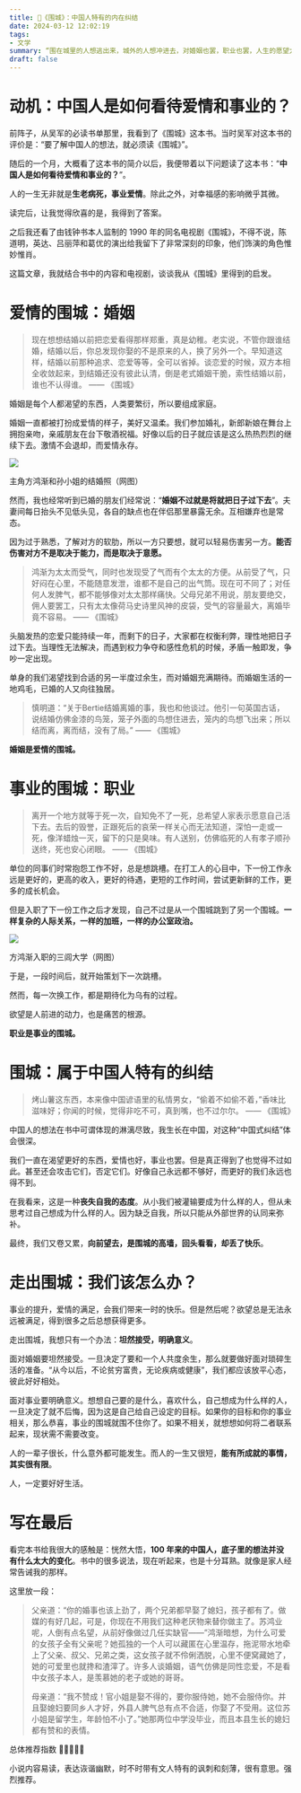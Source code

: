 ```yaml
---
title: 🏰《围城》：中国人特有的内在纠结
date: 2024-03-12 12:02:19
tags:
- 文学
summary: “围在城里的人想逃出来，城外的人想冲进去，对婚姻也罢，职业也罢，人生的愿望大都如此”
draft: false
---
```


# 动机：中国人是如何看待爱情和事业的？

前阵子，从吴军的必读书单那里，我看到了《围城》这本书。当时吴军对这本书的评价是：“要了解中国人的想法，就必须读《围城》”。

随后的一个月，大概看了这本书的简介以后，我便带着以下问题读了这本书：“**中国人是如何看待爱情和事业的？**”。

人的一生无非就是**生老病死，事业爱情**。除此之外，对幸福感的影响微乎其微。

读完后，让我觉得欣喜的是，我得到了答案。

之后我还看了由钱钟书本人监制的 1990 年的同名电视剧《围城》，不得不说，陈道明，英达、吕丽萍和葛优的演出给我留下了非常深刻的印象，他们饰演的角色惟妙惟肖。

这篇文章，我就结合书中的内容和电视剧，谈谈我从《围城》里得到的启发。

# 爱情的围城：婚姻

> 现在想想结婚以前把恋爱看得那样郑重，真是幼稚。老实说，不管你跟谁结婚，结婚以后，你总发现你娶的不是原来的人，换了另外一个。早知道这样，结婚以前那种追求、恋爱等等，全可以省掉。谈恋爱的时候，双方本相全收敛起来，到结婚还没有彼此认清，倒是老式婚姻干脆，索性结婚以前，谁也不认得谁。 —— 《围城》

婚姻是每个人都渴望的东西，人类要繁衍，所以要组成家庭。

婚姻一直都被打扮成爱情的样子，美好又温柔。我们参加婚礼，新郎新娘在舞台上拥抱亲吻，亲戚朋友在台下敬酒祝福。好像以后的日子就应该是这么热热烈烈的继续下去。激情不会退却，而爱情永存。

![](/static/blog/2024-03-12-Fortress-Besieged/2024-03-12-17-10-55.png)

<piccaption>主角方鸿渐和孙小姐的结婚照（网图）</piccaption>

然而，我也经常听到已婚的朋友们经常说：“**婚姻不过就是将就把日子过下去**”。夫妻间每日抬头不见低头见，各自的缺点也在伴侣那里暴露无余。互相嫌弃也是常态。

因为过于熟悉，了解对方的软肋，所以一方只要想，就可以轻易伤害另一方。**能否伤害对方不是取决于能力，而是取决于意愿。**

> 鸿渐为太太而受气，同时也发现受了气而有个太太的方便。从前受了气，只好闷在心里，不能随意发泄，谁都不是自己的出气筒。现在可不同了；对任何人发脾气，都不能够像对太太那样痛快。父母兄弟不用说，朋友要绝交，佣人要罢工，只有太太像荷马史诗里风神的皮袋，受气的容量最大，离婚毕竟不容易。 —— 《围城》

头脑发热的恋爱只能持续一年，而剩下的日子，大家都在权衡利弊，理性地把日子过下去。当理性无法解决，而遇到权力争夺和感性危机的时候，矛盾一触即发，争吵一定出现。

单身的我们渴望找到合适的另一半度过余生，而对婚姻充满期待。而婚姻生活的一地鸡毛，已婚的人又向往独居。

> 慎明道：“关于Bertie结婚离婚的事，我也和他谈过。他引一句英国古话，说结婚仿佛金漆的鸟笼，笼子外面的鸟想住进去，笼内的鸟想飞出来；所以结而离，离而结，没有了局。” —— 《围城》

**婚姻是爱情的围城。**

# 事业的围城：职业

> 离开一个地方就等于死一次，自知免不了一死，总希望人家表示愿意自己活下去。去后的毁誉，正跟死后的哀荣一样关心而无法知道，深怕一走或一死，像洋蜡烛一灭，留下的只是臭味。有人送别，仿佛临死的人有孝子顺孙送终，死也安心闭眼。 —— 《围城》

单位的同事们时常抱怨工作不好，总是想跳槽。在打工人的心目中，下一份工作永远是更好的，更高的收入，更好的待遇，更短的工作时间，尝试更新鲜的工作，更多的成长机会。

但是入职了下一份工作之后才发现，自己不过是从一个围城跳到了另一个围城。**一样复杂的人际关系，一样的加班，一样的办公室政治。**

![](/static/blog/2024-03-12-Fortress-Besieged/2024-03-12-17-12-37.png)

<piccaption>方鸿渐入职的三闾大学（网图）</piccaption>

于是，一段时间后，就开始策划下一次跳槽。

然而，每一次换工作，都是期待化为乌有的过程。

欲望是人前进的动力，也是痛苦的根源。

**职业是事业的围城。**

# 围城：属于中国人特有的纠结

> 烤山薯这东西，本来像中国谚语里的私情男女，“偷着不如偷不着，”香味比滋味好；你闻的时候，觉得非吃不可，真到嘴，也不过尔尔。 —— 《围城》

中国人的想法在书中可谓体现的淋漓尽致，我生长在中国，对这种“中国式纠结”体会很深。

我们一直在渴望更好的东西，爱情也好，事业也罢。但是真正得到了也觉得不过如此。甚至还会攻击它们，否定它们。好像自己永远都不够好，而更好的我们永远也得不到。

在我看来，这是一种**丧失自我的态度**。从小我们被灌输要成为什么样的人，但从未思考过自己想成为什么样的人。因为缺乏自我，所以只能从外部世界的认同来弥补。

最终，我们又卷又累，**向前望去，是围城的高墙，回头看看，却丢了快乐**。

# 走出围城：我们该怎么办？

事业的提升，爱情的满足，会我们带来一时的快乐。但是然后呢？欲望总是无法永远被满足，得到很多之后总想获得更多。

走出围城，我想只有一个办法：**坦然接受，明确意义**。

面对婚姻要坦然接受。一旦决定了要和一个人共度余生，那么就要做好面对琐碎生活的准备。“从今以后，不论贫穷富贵，无论疾病或健康”，我们都应该放平心态，彼此好好相处。

面对事业要明确意义。想想自己要的是什么，喜欢什么，自己想成为什么样的人，一旦决定了就不后悔，因为这是自己给自己设定的目标。如果你的目标和你的事业相关，那么恭喜，事业的围城就围不住你了。如果不相关，就想想如何将二者联系起来，现状需不需要改变。

人的一辈子很长，什么意外都可能发生。而人的一生又很短，**能有所成就的事情，其实很有限**。

人，一定要好好生活。

# 写在最后

看完本书给我很大的感触是：恍然大悟，**100 年来的中国人，底子里的想法并没有什么太大的变化**。书中的很多说法，现在听起来，也是十分耳熟。就像是家人经常告诫我的那样。

这里放一段：

> 父亲道：“你的婚事也该上劲了，两个兄弟都早娶了媳妇，孩子都有了。做媒的有好几起，可是，你现在不用我们这种老厌物来替你做主了。苏鸿业呢，人倒有点名望，从前好像做过几任实缺官——”鸿渐暗想，为什么可爱的女孩子全有父亲呢？她孤独的一个人可以藏匿在心里温存，拖泥带水地牵上了父亲、叔父、兄弟之类，这女孩子就不伶俐洒脱，心里不便窝藏她了，她的可爱里也就搀和渣滓了。许多人谈婚姻，语气仿佛是同性恋爱，不是看中女孩子本人，是羡慕她的老子或她的哥哥。
>
> 母亲道：“我不赞成！官小姐是娶不得的，要你服侍她，她不会服侍你。并且娶媳妇要同乡人才好，外县人脾气总有点不合适，你娶了不受用。这位苏小姐是留学生，年龄怕不小了。”她那两位中学没毕业，而且本县生长的媳妇都有赞和的表情。

总体推荐指数 🌟🌟🌟🌟🌟

小说内容易读，表达诙谐幽默，时不时带有文人特有的讽刺和刻薄，很有意思。强烈推荐。
